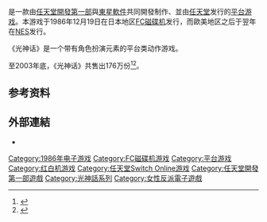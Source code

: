 {{NoteTA
| G1 = Games
| G2 = Nintendo
}}
{{Infobox video game
|title=光神话 帕尔提娜之镜
|japanese=光神話 パルテナの鏡
|english=Kid Icarus
|image= Kid_Icarus_GameBox.jpg
|caption=
|developer=[[任天堂開發第一部|任天堂開發第一部]]<br />[[東星軟件|東星軟件]]<br/>[[ARIKA|ARIKA]]<small>（3DS）</small>
|publisher=[[任天堂|任天堂]]
|director=岡田智
|producer=[[橫井軍平|橫井軍平]]
|designer=大澤徹<br />[[坂本賀勇|坂本賀勇]]
|composer=[[田中宏和|田中宏和]]
|platforms=[[FC磁碟機|FC磁碟機]]<br/>[[紅白機|Nintendo Entertainment System]]<br/>[[Game_Boy_Advance|Game Boy Advance]]<br/>[[任天堂3DS|任天堂3DS]]
|series = [[光神話系列|光神話系列]]
|released= '''FC磁碟機''' {{vgrelease|JP|December 19, 1986}} '''NES''' <br />{{vgrelease|EU|February 15, 1987|NA|July 1, 1987}}'''Game Boy Advance'''{{vgrelease|JP|August 10, 2004}}'''任天堂3DS'''<br /><u>3D Classics</u><br /><small>Promotion</small><br />{{vgrelease|JP|December 19, 2011|EU|January 5, 2012|AU|January 2012|NA|March 23, 2012}}<small>Purchase</small><br />{{vgrelease|JP|January 18, 2012|EU|February 2, 2012|AU|April 12, 2012|NA|April 19, 2012}}
|genre=[[動作遊戲|動作]]、[[平台遊戲|平台]]
|modes=[[單人電子遊戲|單人]]
}}

{{vgname|光神话 帕尔提娜之镜|ja=光神話 パルテナの鏡|en=Kid Icarus|diff=yes}}是一款由[[任天堂開發第一部|任天堂開發第一部]]與[[東星軟件|東星軟件]]共同開發制作、並由[[任天堂|任天堂]]发行的[[平台游戏|平台游戏]]。本游戏于1986年12月19日在日本地区[[FC磁碟机|FC磁碟机]]发行，而歐美地区之后于翌年在[[紅白機|NES]]发行。

《光神话》是一个带有角色扮演元素的平台类动作游戏。

至2003年底，《光神话》共售出176万份<ref name="ignnesreview">{{cite web |url=http://retro.ign.com/articles/884/884530p1.html |archiveurl=https://www.webcitation.org/5zu5OosCu?url=http://retro.ign.com/articles/884/884530p1.html |archivedate=2011年7月3日 |deadurl=yes |title=Kid Icarus Review |date=2007年3月6日 |author=Thomas, Lucas M. |work=[[IGN|IGN]] |publisher=IGN Entertainment, Inc |accessdate=2011年6月26日 }}</ref><ref>{{cite journal||title= 2004 CESA Games White Paper |date=2003年12月31日|pages=58–63|publisher=[[Computer_Entertainment_Supplier's_Association|Computer Entertainment Supplier's Association]]}}</ref>。

== 参考资料 ==
{{Reflist}}

== 外部連結 ==
*{{Official|https://www.nintendo.co.jp/n08/fmk3/palutena/index.html}}{{ja}}

{{光神話系列}}

{{DEFAULTSORT:Hikari Shinwa Parutena No Kagami}}
[[Category:1986年电子游戏|Category:1986年电子游戏]]
[[Category:FC磁碟机游戏|Category:FC磁碟机游戏]]
[[Category:平台游戏|Category:平台游戏]]
[[Category:红白机游戏|Category:红白机游戏]]
[[Category:任天堂Switch_Online游戏|Category:任天堂Switch Online游戏]]
[[Category:任天堂開發第一部遊戲|Category:任天堂開發第一部遊戲]]
[[Category:光神話系列|Category:光神話系列]]
[[Category:女性反派電子遊戲|Category:女性反派電子遊戲]]

{{platform-videogame-stub}}
{{nintendo-stub}}